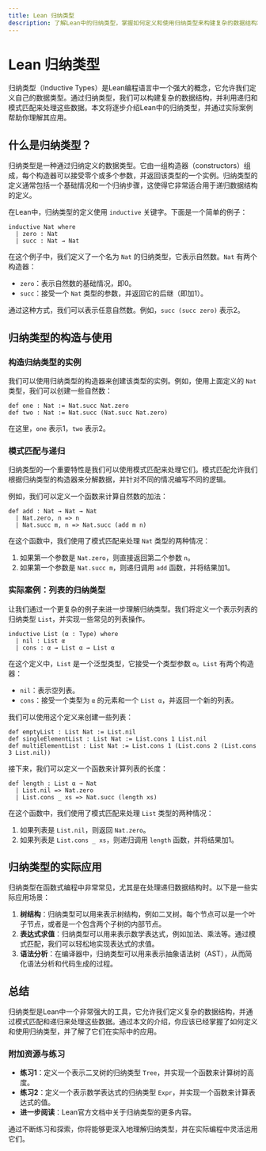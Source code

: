 ```yaml
---
title: Lean 归纳类型
description: 了解Lean中的归纳类型，掌握如何定义和使用归纳类型来构建复杂的数据结构和逻辑。
---
```


# Lean 归纳类型

归纳类型（Inductive Types）是Lean编程语言中一个强大的概念，它允许我们定义自己的数据类型。通过归纳类型，我们可以构建复杂的数据结构，并利用递归和模式匹配来处理这些数据。本文将逐步介绍Lean中的归纳类型，并通过实际案例帮助你理解其应用。

## 什么是归纳类型？

归纳类型是一种通过归纳定义的数据类型。它由一组构造器（constructors）组成，每个构造器可以接受零个或多个参数，并返回该类型的一个实例。归纳类型的定义通常包括一个基础情况和一个归纳步骤，这使得它非常适合用于递归数据结构的定义。

在Lean中，归纳类型的定义使用 `inductive` 关键字。下面是一个简单的例子：

```lean
inductive Nat where
  | zero : Nat
  | succ : Nat → Nat
```

在这个例子中，我们定义了一个名为 `Nat` 的归纳类型，它表示自然数。`Nat` 有两个构造器：

- `zero`：表示自然数的基础情况，即0。
- `succ`：接受一个 `Nat` 类型的参数，并返回它的后继（即加1）。

通过这种方式，我们可以表示任意自然数。例如，`succ (succ zero)` 表示2。

## 归纳类型的构造与使用

### 构造归纳类型的实例

我们可以使用归纳类型的构造器来创建该类型的实例。例如，使用上面定义的 `Nat` 类型，我们可以创建一些自然数：

```lean
def one : Nat := Nat.succ Nat.zero
def two : Nat := Nat.succ (Nat.succ Nat.zero)
```

在这里，`one` 表示1，`two` 表示2。

### 模式匹配与递归

归纳类型的一个重要特性是我们可以使用模式匹配来处理它们。模式匹配允许我们根据归纳类型的构造器来分解数据，并针对不同的情况编写不同的逻辑。

例如，我们可以定义一个函数来计算自然数的加法：

```lean
def add : Nat → Nat → Nat
  | Nat.zero, n => n
  | Nat.succ m, n => Nat.succ (add m n)
```

在这个函数中，我们使用了模式匹配来处理 `Nat` 类型的两种情况：

1. 如果第一个参数是 `Nat.zero`，则直接返回第二个参数 `n`。
2. 如果第一个参数是 `Nat.succ m`，则递归调用 `add` 函数，并将结果加1。

### 实际案例：列表的归纳类型

让我们通过一个更复杂的例子来进一步理解归纳类型。我们将定义一个表示列表的归纳类型 `List`，并实现一些常见的列表操作。

```lean
inductive List (α : Type) where
  | nil : List α
  | cons : α → List α → List α
```

在这个定义中，`List` 是一个泛型类型，它接受一个类型参数 `α`。`List` 有两个构造器：

- `nil`：表示空列表。
- `cons`：接受一个类型为 `α` 的元素和一个 `List α`，并返回一个新的列表。

我们可以使用这个定义来创建一些列表：

```lean
def emptyList : List Nat := List.nil
def singleElementList : List Nat := List.cons 1 List.nil
def multiElementList : List Nat := List.cons 1 (List.cons 2 (List.cons 3 List.nil))
```

接下来，我们可以定义一个函数来计算列表的长度：

```lean
def length : List α → Nat
  | List.nil => Nat.zero
  | List.cons _ xs => Nat.succ (length xs)
```

在这个函数中，我们使用了模式匹配来处理 `List` 类型的两种情况：

1. 如果列表是 `List.nil`，则返回 `Nat.zero`。
2. 如果列表是 `List.cons _ xs`，则递归调用 `length` 函数，并将结果加1。

## 归纳类型的实际应用

归纳类型在函数式编程中非常常见，尤其是在处理递归数据结构时。以下是一些实际应用场景：

1. **树结构**：归纳类型可以用来表示树结构，例如二叉树。每个节点可以是一个叶子节点，或者是一个包含两个子树的内部节点。
2. **表达式求值**：归纳类型可以用来表示数学表达式，例如加法、乘法等。通过模式匹配，我们可以轻松地实现表达式的求值。
3. **语法分析**：在编译器中，归纳类型可以用来表示抽象语法树（AST），从而简化语法分析和代码生成的过程。

## 总结

归纳类型是Lean中一个非常强大的工具，它允许我们定义复杂的数据结构，并通过模式匹配和递归来处理这些数据。通过本文的介绍，你应该已经掌握了如何定义和使用归纳类型，并了解了它们在实际中的应用。

### 附加资源与练习

- **练习1**：定义一个表示二叉树的归纳类型 `Tree`，并实现一个函数来计算树的高度。
- **练习2**：定义一个表示数学表达式的归纳类型 `Expr`，并实现一个函数来计算表达式的值。
- **进一步阅读**：Lean官方文档中关于归纳类型的更多内容。

通过不断练习和探索，你将能够更深入地理解归纳类型，并在实际编程中灵活运用它们。